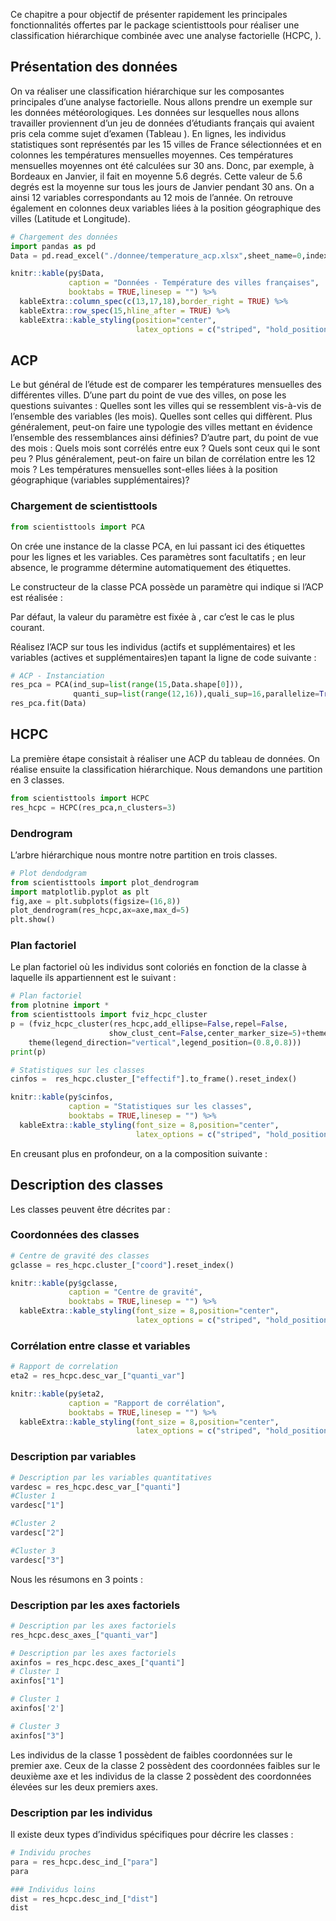 \Chapter{\bf Classification Hiérarchique sur Composantes Principales}

Ce chapitre a pour objectif de présenter rapidement les principales fonctionnalités offertes par le package \og scientisttools \fg{} pour réaliser une classification hiérarchique combinée avec une analyse factorielle (HCPC, \emph{Hierarchical Clustering on Principal Components}).

## Présentation des données

On va réaliser une classification hiérarchique sur les composantes principales d'une analyse factorielle. Nous allons prendre un exemple sur les données météorologiques. Les données sur lesquelles nous allons travailler proviennent d’un jeu de données d’étudiants français qui avaient pris cela comme sujet d’examen (Tableau \ref{tab:temperature-data}). En lignes, les individus statistiques sont représentés par les $15$ villes de France sélectionnées et en colonnes les températures mensuelles moyennes. Ces températures mensuelles moyennes ont été calculées sur $30$ ans. Donc, par exemple, à Bordeaux en Janvier, il fait en moyenne $5.6$ degrés. Cette valeur de $5.6$ degrés est la moyenne sur tous les jours de Janvier pendant 30 ans. On a ainsi $12$ variables correspondants au $12$ mois de l'année. On retrouve également en colonnes deux variables liées à la position géographique des villes (Latitude et Longitude).


```{python}
# Chargement des données
import pandas as pd
Data = pd.read_excel("./donnee/temperature_acp.xlsx",sheet_name=0,index_col=0)
```

```{r temperature-data,engine='R',echo=FALSE}
knitr::kable(py$Data, 
             caption = "Données - Température des villes françaises",
             booktabs = TRUE,linesep = "") %>% 
  kableExtra::column_spec(c(13,17,18),border_right = TRUE) %>%
  kableExtra::row_spec(15,hline_after = TRUE) %>%
  kableExtra::kable_styling(position="center",
                            latex_options = c("striped", "hold_position","repeat_header","scale_down"))
```


## ACP

Le but général de l’étude est de comparer les températures mensuelles des différentes villes. D'une part du point de vue des villes, on pose les questions suivantes : Quelles sont les villes qui se ressemblent vis-à-vis de l’ensemble des variables (les mois). Quelles sont celles qui diffèrent. Plus généralement, peut-on faire une typologie des villes mettant en évidence l’ensemble des ressemblances ainsi définies?  D'autre part, du point de vue des mois : Quels mois sont corrélés entre eux ? Quels sont ceux qui le sont peu ? Plus généralement, peut-on faire un bilan de corrélation entre les 12 mois ? Les températures mensuelles sont-elles liées à la position géographique (variables supplémentaires)?

### Chargement de scientisttools

```{python}
from scientisttools import PCA
```


On crée une instance de la classe PCA, en lui passant ici des étiquettes pour les lignes et les variables. Ces paramètres sont facultatifs ; en leur absence, le programme détermine automatiquement des étiquettes.

Le constructeur de la classe PCA possède un paramètre \texttt{normalize} qui indique si l'ACP est réalisée :

\begin{itemize}
\item à partir de données centrées et réduites -> PCA(normalize=True)
\item à partir de données centrées mais non réduites -> PCA(normalize=False)
\end{itemize}

Par défaut, la valeur du paramètre \texttt{normalize} est fixée à \texttt{True}, car c'est le cas le plus courant.

Réalisez l'ACP sur tous les individus (actifs et supplémentaires) et les variables (actives et supplémentaires)en tapant la ligne de code suivante :


```{python}
# ACP - Instanciation
res_pca = PCA(ind_sup=list(range(15,Data.shape[0])),
              quanti_sup=list(range(12,16)),quali_sup=16,parallelize=True)
res_pca.fit(Data)
```


## HCPC

La première étape consistait à réaliser une ACP du tableau de données. On réalise ensuite la classification hiérarchique. Nous demandons une partition en $3$ classes.

```{python}
from scientisttools import HCPC
res_hcpc = HCPC(res_pca,n_clusters=3)
```

### Dendrogram

L'arbre hiérarchique nous montre notre partition en trois classes.

```{python}
# Plot dendodgram
from scientisttools import plot_dendrogram
import matplotlib.pyplot as plt
fig,axe = plt.subplots(figsize=(16,8))
plot_dendrogram(res_hcpc,ax=axe,max_d=5)
plt.show()
```

### Plan factoriel

Le plan factoriel où les individus sont coloriés en fonction de la classe à laquelle ils appartiennent est le suivant :


```{python, fig.cap = "Plan factoriel",out.width="70%"}
# Plan factoriel
from plotnine import *
from scientisttools import fviz_hcpc_cluster
p = (fviz_hcpc_cluster(res_hcpc,add_ellipse=False,repel=False,
                      show_clust_cent=False,center_marker_size=5)+theme_gray()+
    theme(legend_direction="vertical",legend_position=(0.8,0.8)))
print(p)
```

```{python}
# Statistiques sur les classes
cinfos =  res_hcpc.cluster_["effectif"].to_frame().reset_index()
```

```{r,engine='R',echo=FALSE}
knitr::kable(py$cinfos, 
             caption = "Statistiques sur les classes",
             booktabs = TRUE,linesep = "") %>%
  kableExtra::kable_styling(font_size = 8,position="center",
                            latex_options = c("striped", "hold_position","repeat_header"))
```

En creusant plus en profondeur, on a la composition suivante :

\begin{itemize}
\item La classe $1$ (Les 5 villes méridionales) : Bordeaux, Marseille, Montpellier, Nice et Toulouse. 
\item La classe $2$ (les 3 villes les plus occidentales - à faible amplitude thermique) : Brest, Nantes et Rennes
\item La classe $3$ (les $7$ villes à forte amplitude thermique) : Clermont, Grenoble, Lille, Lyon, Paris, Strasbourg et Vichy.
\end{itemize}

## Description des classes

Les classes peuvent être décrites par : 

\begin{itemize}
\item les variables et/ou des modalités
\item les axes factoriels
\item les individus
\end{itemize}

<!-- ### Moyenne par classe -->

<!-- ```{python} -->
<!-- # Moyennes des variables par classe -->
<!-- gmean=res_hcpc. -->
<!-- ``` -->

<!-- ```{r,engine='R',echo=FALSE} -->
<!-- knitr::kable(py$gmean,  -->
<!--              caption = "Moyennes des variables par classe", -->
<!--              booktabs = TRUE,linesep = "") %>% -->
<!--   kableExtra::kable_styling(font_size = 8,position="center", -->
<!--                             latex_options = c("striped", "hold_position","repeat_header")) -->
<!-- ``` -->

### Coordonnées des classes


```{python}
# Centre de gravité des classes
gclasse = res_hcpc.cluster_["coord"].reset_index()
```

```{r,engine='R',echo=FALSE}
knitr::kable(py$gclasse, 
             caption = "Centre de gravité",
             booktabs = TRUE,linesep = "") %>%
  kableExtra::kable_styling(font_size = 8,position="center",
                            latex_options = c("striped", "hold_position","repeat_header"))
```

### Corrélation entre classe et variables

```{python}
# Rapport de correlation
eta2 = res_hcpc.desc_var_["quanti_var"]
```

```{r,engine='R',echo=FALSE}
knitr::kable(py$eta2, 
             caption = "Rapport de corrélation",
             booktabs = TRUE,linesep = "") %>%
  kableExtra::kable_styling(font_size = 8,position="center",
                            latex_options = c("striped", "hold_position","repeat_header"))
```

###  Description par variables

```{python}
# Description par les variables quantitatives
vardesc = res_hcpc.desc_var_["quanti"]
#Cluster 1
vardesc["1"]
```


```{python}
#Cluster 2
vardesc["2"]
```


```{python}
#Cluster 3
vardesc["3"]
```


Nous les résumons en $3$ points :

\begin{enumerate}
\item Les individus de la classe $1$ sont caractérisés par une température élevée toute l'année, particulièrement en demi - saison. Ces villes sont méridionaales (faible latitude).

\item \og A l'opposé \fg{}, les individus de la classe $3$ sont caractérisés par une température faible toute l'année, particulièrement pendant les mois les plus froids.

\item La classe $2$ comporte des villes présentant une faible amplitude thermique; elles sont situées à l'ouest (faible longitude).
\end{enumerate}


### Description par les axes factoriels

```{python}
# Description par les axes factoriels
res_hcpc.desc_axes_["quanti_var"]
```



```{python}
# Description par les axes factoriels
axinfos = res_hcpc.desc_axes_["quanti"]
# Cluster 1
axinfos["1"]
```


```{python}
# Cluster 1
axinfos['2']
```


```{python}
# Cluster 3
axinfos["3"]
```


Les individus de la classe $1$ possèdent de faibles coordonnées sur le premier axe. Ceux de la classe $2$ possèdent des coordonnées faibles sur le deuxième axe et les individus de la classe $2$ possèdent des coordonnées élevées sur les deux premiers axes.

### Description par les individus

Il existe deux types d'individus spécifiques pour décrire les classes : 

\begin{itemize}
\item Les individus les plus proches du centre de classe (le parangons)
\item Les individus les plus éloignés des centres des autres classes.
\end{itemize}


```{python}
# Individu proches
para = res_hcpc.desc_ind_["para"]
para
```


```{python}
### Individus loins
dist = res_hcpc.desc_ind_["dist"]
dist
```
